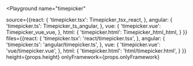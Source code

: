 

<Playground
  name="timepicker"
  
  source={{react: {
             'timepicker.tsx': Timepicker_tsx_react,
           },
           angular: {
             'timepicker.ts': Timepicker_ts_angular,
           },
           vue: {
             'timepicker.vue': Timepicker_vue_vue,
           },
           html: {
             'timepicker.html': Timepicker_html_html,
           }
}}
  files={{react: {
            'timepicker.tsx': 'react/timepicker.tsx',
          },
          angular: {
            'timepicker.ts': 'angular/timepicker.ts',
          },
          vue: {
            'timepicker.vue': 'vue/timepicker.vue',
          },
          html: {
            'timepicker.html': 'html/timepicker.html',
          }
}}
  height={props.height}
  onlyFramework={props.onlyFramework}
></Playground>
